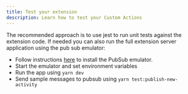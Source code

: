 ```yaml
---
title: Test your extension
description: Learn how to test your Custom Actions
---
```


The recommended approach is to use jest to run unit tests against the extension code. If needed you can also run the full extension server application using the pub sub emulator:

- Follow instructions [here](https://cloud.google.com/pubsub/docs/emulator) to install the PubSub emulator.
- Start the emulator and set environment variables
- Run the app using `yarn dev`
- Send sample messages to pubsub using `yarn test:publish-new-activity`
